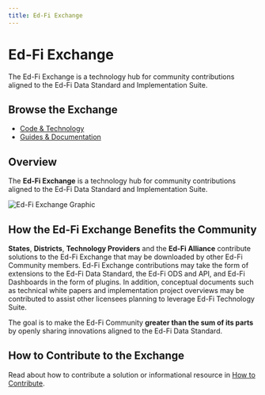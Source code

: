 ```yaml
---
title: Ed-Fi Exchange
---
```



<div style={{maxWidth: "250px", float: "right", paddingLeft: "2rem"}}>
  <ThemedImage
    alt="Ed-Fi Exchange Logo"
    sources={{
      light: "https://edfidocs.blob.core.windows.net/$web/img/exchange-logo_black_250px.png",
      dark: "https://edfidocs.blob.core.windows.net/$web/img/exchange-logo_white_250px.png"
    }}
  />
</div>

# Ed-Fi Exchange


The Ed-Fi Exchange is a technology hub for community contributions aligned to the Ed-Fi Data Standard and Implementation Suite.


## Browse the Exchange

* [Code & Technology](./technology/readme.mdx)
* [Guides & Documentation](./guides/readme.mdx)

## Overview

The **Ed-Fi Exchange** is a technology hub for community contributions aligned to the Ed-Fi Data Standard and Implementation Suite.

![Ed-Fi Exchange Graphic](https://edfidocs.blob.core.windows.net/$web/img/edfi-exchange/exchange_graphic.png)

## How the Ed-Fi Exchange Benefits the Community

**States**, **Districts**, **Technology Providers** and the **Ed-Fi Alliance** contribute solutions to the Ed-Fi Exchange that may be downloaded by other Ed-Fi Community members. Ed-Fi Exchange contributions may take the form of extensions to the Ed-Fi Data Standard, the Ed-Fi ODS and API, and Ed-Fi Dashboards in the form of plugins. In addition, conceptual documents such as technical white papers and implementation project overviews may be contributed to assist other licensees planning to leverage Ed-Fi Technology Suite.

The goal is to make the Ed-Fi Community **greater than the sum of its parts** by openly sharing innovations aligned to the Ed-Fi Data Standard.

## How to Contribute to the Exchange

Read about how to contribute a solution or informational resource in [How to Contribute](./how-to-contribute.md).
